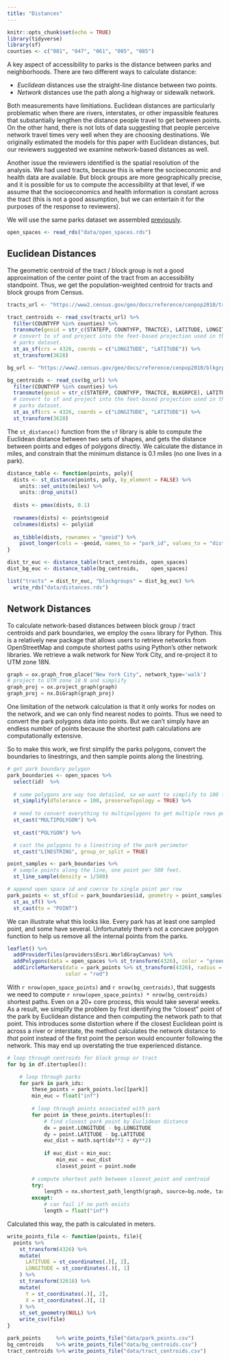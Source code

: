```yaml
---
title: "Distances"
---
```


```r
knitr::opts_chunk$set(echo = TRUE)
library(tidyverse)
library(sf)
counties <- c("081", "047", "061", "005", "085")
```

A key aspect of accessibility to parks is the distance between parks and
neighborhoods. There are two different ways to calculate distance:

   - *Euclidean* distances use the straight-line distance between two points.
   - *Network* distances use the path along a highway or sidewalk network.
  
Both measurements have limitiations. Euclidean distances are particularly
problematic when there are rivers, interstates, or other impassible features that
substantially lengthen the distance people travel to get between points. On the
other hand, there is not lots of data suggesting that people perceive network 
travel times very well when they are choosing destinations. We originally
estimated the models for this paper with Euclidean distances, but
our reviewers suggested we examine network-based distances as well.

Another issue the reviewers identified is the spatial resolution of the analysis.
We had used tracts, because this is where the socioeconomic and health data are 
available. But block groups are more geographically precise, and it is possible
for us to compute the accessibility at that level, if we assume that the 
socioeconomics and health information is constant across the tract (this is not
a good assumption, but we can entertain it for the purposes of the response to
reviewers).

We will use the same parks dataset we assembled [previously](02_parks_data.html).

```r
open_spaces <- read_rds("data/open_spaces.rds")
```


## Euclidean Distances

The geometric centroid of the tract / block group is not a good approximation of
the center point of the tract from an accessibility standpoint. Thus, we 
get the population-weighted centroid for tracts and block groups from Census.

```r
tracts_url <- "https://www2.census.gov/geo/docs/reference/cenpop2010/tract/CenPop2010_Mean_TR36.txt"

tract_centroids <- read_csv(tracts_url) %>%
  filter(COUNTYFP %in% counties) %>%
  transmute(geoid = str_c(STATEFP, COUNTYFP, TRACTCE), LATITUDE, LONGITUDE) %>%
  # convert to sf and project into the feet-based projection used in the
  # parks dataset.
  st_as_sf(crs = 4326, coords = c("LONGITUDE", "LATITUDE")) %>%
  st_transform(3628) 
```


```r
bg_url <- "https://www2.census.gov/geo/docs/reference/cenpop2010/blkgrp/CenPop2010_Mean_BG36.txt"

bg_centroids <- read_csv(bg_url) %>%
  filter(COUNTYFP %in% counties) %>%
  transmute(geoid = str_c(STATEFP, COUNTYFP, TRACTCE, BLKGRPCE), LATITUDE, LONGITUDE) %>%
  # convert to sf and project into the feet-based projection used in the
  # parks dataset.
  st_as_sf(crs = 4326, coords = c("LONGITUDE", "LATITUDE")) %>%
  st_transform(3628) 
```


The `st_distance()` function from the `sf` library is able to compute the 
Euclidean distance between two sets of shapes, and gets the distance between 
points and edges of polygons directly. We calculate the distance in miles, 
and constrain that the minimum distance is 0.1 miles (no one lives in a park).

```r
distance_table <- function(points, poly){
  dists <- st_distance(points, poly, by_element = FALSE) %>%
    units::set_units(miles) %>%
    units::drop_units()
  
  dists <- pmax(dists, 0.1)
  
  rownames(dists) <- points$geoid
  colnames(dists) <- poly$id
  
  as_tibble(dists, rownames = "geoid") %>%
    pivot_longer(cols = -geoid, names_to = "park_id", values_to = "distance")
}

dist_tr_euc <- distance_table(tract_centroids, open_spaces)
dist_bg_euc <- distance_table(bg_centroids,    open_spaces)
```


```r
list("tracts" = dist_tr_euc, "blockgroups" = dist_bg_euc) %>%
  write_rds("data/distances.rds")
```


## Network Distances

To calculate network-based distances between block group / tract centroids and
park boundaries, we employ the `osmnx` library for Python. This is a relatively
new package that allows users to retrieve networks from OpenStreetMap and 
compute shortest paths using Python's other network libraries. We retrieve
a walk network for New York City, and re-project it to UTM zone 18N.

```py
graph = ox.graph_from_place("New York City", network_type='walk')
# project to UTM zone 18 N and simplify
graph_proj = ox.project_graph(graph)
graph_proj = nx.DiGraph(graph_proj)
```

One limitation of the network calculation is that it only works for nodes on the
network, and we can only find nearest nodes to points. Thus we need to convert
the park polygons data into points. But we can't simply have an endless number
of points because the shortest path calculations are computationally extensive.

So to make this work, we first simplify the parks polygons, convert the boundaries
to linestrings, and then sample points along the linestring.

```r
# get park boundary polygon
park_boundaries <- open_spaces %>%
  select(id)  %>%
  
  # some polygons are way too detailed, so we want to simplify to 100 foot resolution
  st_simplify(dTolerance = 100, preserveTopology = TRUE) %>%
  
  # need to convert everything to multipolygons to get multiple rows per shape
  st_cast("MULTIPOLYGON") %>%
  
  st_cast("POLYGON") %>%

  # cast the polygons to a linestring of the park perimeter
  st_cast("LINESTRING", group_or_split = TRUE) 

point_samples <- park_boundaries %>%
  # sample points along the line, one point per 500 feet.
  st_line_sample(density = 1/500) 

# append open space id and coerce to single point per row
park_points <- st_sf(id = park_boundaries$id, geometry = point_samples)  %>%
  st_as_sf() %>%
  st_cast(to = "POINT")
```


We can illustrate what this looks like. Every park has at least one sampled point,
and some have several. Unfortunately there's not a concave polygon function to help
us remove all the internal points from the parks.

```r
leaflet() %>%
  addProviderTiles(providers$Esri.WorldGrayCanvas) %>%
  addPolygons(data = open_spaces %>% st_transform(4326), color = "green") %>%
  addCircleMarkers(data = park_points %>% st_transform(4326), radius = 0.001,
                   color = "red") 
```

With `r nrow(open_space_points)` and `r nrow(bg_centroids)`, that suggests we
need to compute `r nrow(open_space_points) * nrow(bg_centroids)` shortest
paths. Even on a 20+ core process, this would take several weeks.  As a result,
we simplify the problem by first identifying the "closest" point of the park
by Euclidean distance and then computing the network path to that point.
This introduces some distortion where if the closest Euclidean point is across 
a river or interstate, the method calculates the network distance to *that*
point instead of the first point the person would encounter following the
network. This may end up overstating the true experienced distance.

```py
# loop through centroids for block group or tract
for bg in df.itertuples():

    # loop through parks
    for park in park_ids:
        these_points = park_points.loc[[park]]
        min_euc = float("inf")
        
        # loop through points associated with park
        for point in these_points.itertuples():
            # find closest park point by Euclidean distance
            dx = point.LONGITUDE - bg.LONGITUDE
            dy = point.LATITUDE - bg.LATITUDE
            euc_dist = math.sqrt(dx**2 + dy**2)
            
            if euc_dist < min_euc:
                min_euc = euc_dist
                closest_point = point.node
                
        # compute shortest path between closest_point and centroid
        try:
            length = nx.shortest_path_length(graph, source=bg.node, target=closest_point, weight='length')
        except:
            # can fail if no path exists
            length = float("inf")
```


Calculated this way, the path is calculated in meters.


```r

write_points_file <- function(points, file){
  points %>% 
    st_transform(4326) %>%
    mutate(
      LATITUDE = st_coordinates(.)[, 2],
      LONGITUDE = st_coordinates(.)[, 1]
    ) %>%
    st_transform(32618) %>%
    mutate(
      Y = st_coordinates(.)[, 2],
      X = st_coordinates(.)[, 1]
    ) %>%
    st_set_geometry(NULL) %>%
    write_csv(file)
}

park_points     %>% write_points_file("data/park_points.csv")
bg_centroids    %>% write_points_file("data/bg_centroids.csv")
tract_centroids %>% write_points_file("data/tract_centroids.csv")

```


